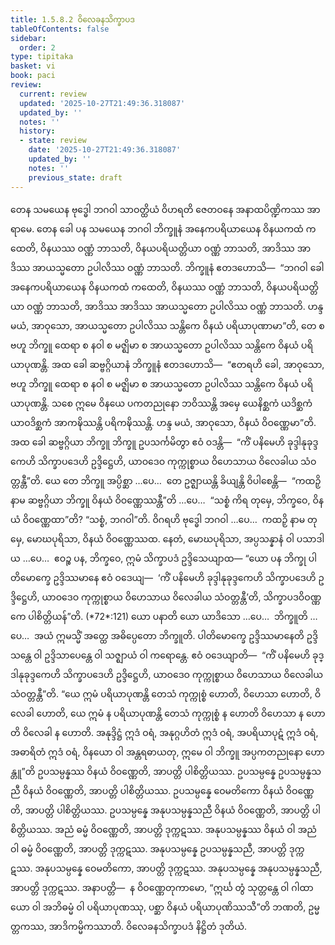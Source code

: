 ```yaml
---
title: 1.5.8.2 ဝိလေခနသိက္ခာပဒ
tableOfContents: false
sidebar:
  order: 2
type: tipitaka
basket: vi
book: paci
review:
  current: review
  updated: '2025-10-27T21:49:36.318087'
  updated_by: ''
  notes: ''
  history:
  - state: review
    date: '2025-10-27T21:49:36.318087'
    updated_by: ''
    notes: ''
    previous_state: draft
---
```



<ReviewStatus review={frontmatter.review} showDetails={true} />

<HypothesisAnnotation frontmatter={frontmatter} />

<DynamicBreadcrumb />

<Division number="438" book="paci" e="ch" v="2" p="187">

<Paragraph number="1318" book="paci">
တေန သမယေန ဗုဒ္ဓေါ ဘဂဝါ သာဝတ္ထိယံ ဝိဟရတိ ဇေတဝနေ အနာထပိဏ္ဍိကဿ အာရာမေ. တေန ခေါ ပန သမယေန ဘဂဝါ ဘိက္ခူနံ အနေကပရိယာယေန ဝိနယကထံ ကထေတိ, ဝိနယဿ ဝဏ္ဏံ ဘာသတိ, ဝိနယပရိယတ္တိယာ ဝဏ္ဏံ ဘာသတိ, အာဒိဿ အာဒိဿ အာယသ္မတော ဥပါလိဿ ဝဏ္ဏံ ဘာသတိ. ဘိက္ခူနံ ဧတဒဟောသိ—  “ဘဂဝါ ခေါ အနေကပရိယာယေန ဝိနယကထံ ကထေတိ, ဝိနယဿ ဝဏ္ဏံ ဘာသတိ, ဝိနယပရိယတ္တိယာ ဝဏ္ဏံ ဘာသတိ, အာဒိဿ အာဒိဿ အာယသ္မတော ဥပါလိဿ ဝဏ္ဏံ ဘာသတိ. ဟန္ဒ မယံ, အာဝုသော, အာယသ္မတော ဥပါလိဿ သန္တိကေ ဝိနယံ ပရိယာပုဏာမာ”တိ, တေ စ ဗဟူ ဘိက္ခူ ထေရာ စ နဝါ စ မဇ္ဈိမာ စ အာယသ္မတော ဥပါလိဿ သန္တိကေ ဝိနယံ ပရိယာပုဏန္တိ.
</Paragraph>

<Paragraph number="1319" book="paci">
အထ ခေါ ဆဗ္ဗဂ္ဂိယာနံ ဘိက္ခူနံ ဧတဒဟောသိ—  “ဧတရဟိ ခေါ, အာဝုသော, ဗဟူ ဘိက္ခူ ထေရာ စ နဝါ စ မဇ္ဈိမာ စ အာယသ္မတော ဥပါလိဿ သန္တိကေ ဝိနယံ ပရိယာပုဏန္တိ. သစေ ဣမေ ဝိနယေ ပကတညုနော ဘဝိဿန္တိ အမှေ ယေနိစ္ဆကံ ယဒိစ္ဆကံ ယာဝဒိစ္ဆကံ အာကဍ္ဎိဿန္တိ ပရိကဍ္ဎိဿန္တိ. ဟန္ဒ မယံ, အာဝုသော, ဝိနယံ ဝိဝဏ္ဏေမာ”တိ. အထ ခေါ ဆဗ္ဗဂ္ဂိယာ ဘိက္ခူ ဘိက္ခူ ဥပသင်္ကမိတွာ ဧဝံ ဝဒန္တိ—  “ကိံ ပနိမေဟိ ခုဒ္ဒါနုခုဒ္ဒကေဟိ သိက္ခာပဒေဟိ ဥဒ္ဒိဋ္ဌေဟိ, ယာဝဒေဝ ကုက္ကုစ္စာယ ဝိဟေသာယ ဝိလေခါယ သံဝတ္တန္တီ”တိ.
</Paragraph>

<Paragraph number="1320" book="paci">
ယေ တေ ဘိက္ခူ အပ္ပိစ္ဆာ …ပေ…  တေ ဥဇ္ဈာယန္တိ ခိယျန္တိ ဝိပါစေန္တိ—  “ကထဉှိ နာမ ဆဗ္ဗဂ္ဂိယာ ဘိက္ခူ ဝိနယံ ဝိဝဏ္ဏေဿန္တီ”တိ …ပေ…  “သစ္စံ ကိရ တုမှေ, ဘိက္ခဝေ, ဝိနယံ ဝိဝဏ္ဏေထာ”တိ? “သစ္စံ, ဘဂဝါ”တိ. ဝိဂရဟိ ဗုဒ္ဓေါ ဘဂဝါ …ပေ…  ကထဉှိ နာမ တုမှေ, မောဃပုရိသာ, ဝိနယံ ဝိဝဏ္ဏေဿထ. နေတံ, မောဃပုရိသာ, အပ္ပသန္နာနံ ဝါ ပသာဒါယ …ပေ…  ဧဝဉ္စ ပန, ဘိက္ခဝေ, ဣမံ သိက္ခာပဒံ ဥဒ္ဒိသေယျာထ—
</Paragraph>

</Division>
<Division number="439" book="paci" e="ch" v="2" p="188">

<Paragraph number="1321" book="paci">
<Emphasis>“ယော ပန ဘိက္ခု ပါတိမောက္ခေ ဥဒ္ဒိဿမာနေ ဧဝံ ဝဒေယျ—  ‘ကိံ ပနိမေဟိ ခုဒ္ဒါနုခုဒ္ဒကေဟိ သိက္ခာပဒေဟိ ဥဒ္ဒိဋ္ဌေဟိ, ယာဝဒေဝ ကုက္ကုစ္စာယ ဝိဟေသာယ ဝိလေခါယ သံဝတ္တန္တီ’တိ, သိက္ခာပဒဝိဝဏ္ဏကေ ပါစိတ္တိယန်”</Emphasis>တိ. (*72*:<Emphasis>121</Emphasis>)
</Paragraph>

</Division>
<Division number="440" book="paci" e="ch" v="2" p="188">

<Paragraph number="1322" book="paci">
<Emphasis>ယော ပနာ</Emphasis>တိ ယော ယာဒိသော …ပေ…  <Emphasis>ဘိက္ခူ</Emphasis>တိ …ပေ…  အယံ ဣမသ္မိံ အတ္ထေ အဓိပ္ပေတော ဘိက္ခူတိ.
</Paragraph>

<Paragraph number="1323" book="paci">
<Emphasis>ပါတိမောက္ခေ ဥဒ္ဒိဿမာနေ</Emphasis>တိ ဥဒ္ဒိသန္တေ ဝါ ဥဒ္ဒိသာပေန္တေ ဝါ သဇ္ဈာယံ ဝါ ကရောန္တေ.
</Paragraph>

<Paragraph number="1324" book="paci">
<Emphasis>ဧဝံ ဝဒေယျာ</Emphasis>တိ—  “ကိံ ပနိမေဟိ ခုဒ္ဒါနုခုဒ္ဒကေဟိ သိက္ခာပဒေဟိ ဥဒ္ဒိဋ္ဌေဟိ, ယာဝဒေဝ ကုက္ကုစ္စာယ ဝိဟေသာယ ဝိလေခါယ သံဝတ္တန္တီ”တိ. “ယေ ဣမံ ပရိယာပုဏန္တိ တေသံ ကုက္ကုစ္စံ ဟောတိ, ဝိဟေသာ ဟောတိ, ဝိလေခါ ဟောတိ, ယေ ဣမံ န ပရိယာပုဏန္တိ တေသံ ကုက္ကုစ္စံ န ဟောတိ ဝိဟေသာ န ဟောတိ ဝိလေခါ န ဟောတိ. အနုဒ္ဒိဋ္ဌံ ဣဒံ ဝရံ, အနုဂ္ဂဟိတံ ဣဒံ ဝရံ, အပရိယာပုဋံ ဣဒံ ဝရံ, အဓာရိတံ ဣဒံ ဝရံ, ဝိနယော ဝါ အန္တရဓာယတု, ဣမေ ဝါ ဘိက္ခူ အပ္ပကတညုနော ဟောန္တူ”တိ ဥပသမ္ပန္နဿ ဝိနယံ ဝိဝဏ္ဏေတိ, အာပတ္တိ ပါစိတ္တိယဿ.
</Paragraph>

</Division>
<Division number="441" book="paci" e="ch" v="2" p="189">

<Paragraph number="1325" book="paci">
ဥပသမ္ပန္နေ ဥပသမ္ပန္နသညီ ဝိနယံ ဝိဝဏ္ဏေတိ, အာပတ္တိ ပါစိတ္တိယဿ. ဥပသမ္ပန္နေ ဝေမတိကော ဝိနယံ ဝိဝဏ္ဏေတိ, အာပတ္တိ ပါစိတ္တိယဿ. ဥပသမ္ပန္နေ အနုပသမ္ပန္နသညီ ဝိနယံ ဝိဝဏ္ဏေတိ, အာပတ္တိ ပါစိတ္တိယဿ.
</Paragraph>

<Paragraph number="1326" book="paci">
အညံ ဓမ္မံ ဝိဝဏ္ဏေတိ, အာပတ္တိ ဒုက္ကဋဿ. အနုပသမ္ပန္နဿ ဝိနယံ ဝါ အညံ ဝါ ဓမ္မံ ဝိဝဏ္ဏေတိ, အာပတ္တိ ဒုက္ကဋဿ. အနုပသမ္ပန္နေ ဥပသမ္ပန္နသညီ, အာပတ္တိ ဒုက္ကဋဿ. အနုပသမ္ပန္နေ ဝေမတိကော, အာပတ္တိ ဒုက္ကဋဿ. အနုပသမ္ပန္နေ အနုပသမ္ပန္နသညီ, အာပတ္တိ ဒုက္ကဋဿ.
</Paragraph>

</Division>
<Division number="442" book="paci" e="ch" v="2" p="189">

<Paragraph number="1327" book="paci">
အနာပတ္တိ—  န ဝိဝဏ္ဏေတုကာမော, “ဣင်္ဃ တွံ သုတ္တန္တေ ဝါ ဂါထာယော ဝါ အဘိဓမ္မံ ဝါ ပရိယာပုဏဿု, ပစ္ဆာ ဝိနယံ ပရိယာပုဏိဿသီ”တိ ဘဏတိ, ဥမ္မတ္တကဿ, အာဒိကမ္မိကဿာတိ.

</Paragraph>
</Division>

<Paragraph number="1328" type="center" book="paci">
ဝိလေခနသိက္ခာပဒံ နိဋ္ဌိတံ ဒုတိယံ.
</Paragraph>
